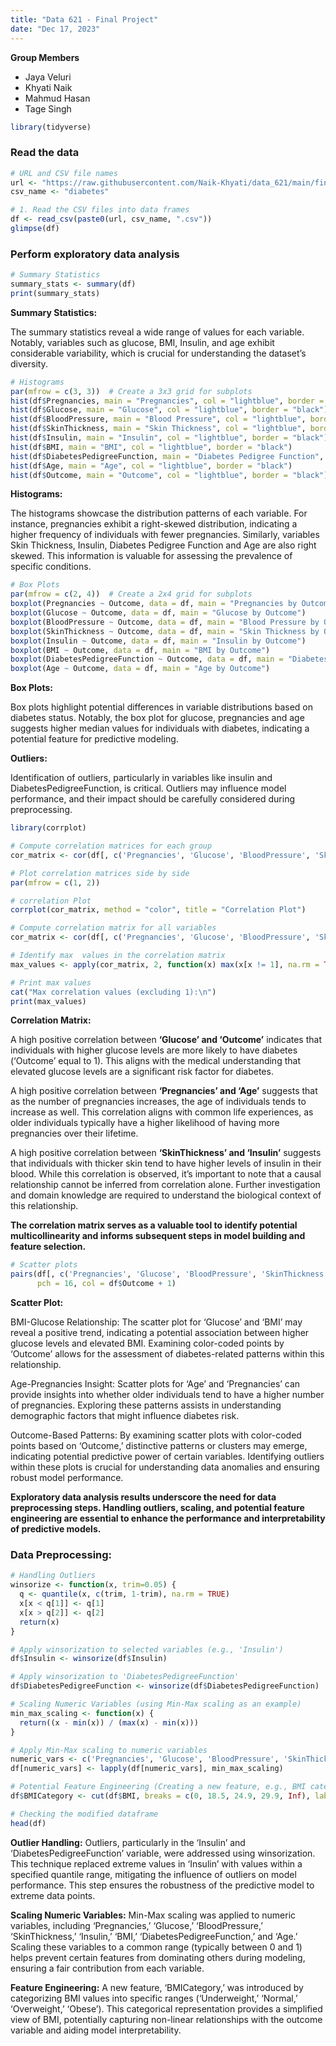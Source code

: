 ```yaml
---
title: "Data 621 - Final Project"
date: "Dec 17, 2023"
---
```


**Group Members**

- Jaya Veluri
- Khyati Naik
- Mahmud Hasan
- Tage Singh

```r
library(tidyverse)
```
### Read the data
```r
# URL and CSV file names
url <- "https://raw.githubusercontent.com/Naik-Khyati/data_621/main/final_project/"
csv_name <- "diabetes"

# 1. Read the CSV files into data frames
df <- read_csv(paste0(url, csv_name, ".csv"))
glimpse(df)
```
### Perform exploratory data analysis

```r
# Summary Statistics
summary_stats <- summary(df)
print(summary_stats)
```

**Summary Statistics:**

The summary statistics reveal a wide range of values for each variable. Notably, variables such as glucose, BMI, Insulin, and age exhibit considerable variability, which is crucial for understanding the dataset's diversity.

```r
# Histograms
par(mfrow = c(3, 3))  # Create a 3x3 grid for subplots
hist(df$Pregnancies, main = "Pregnancies", col = "lightblue", border = "black")
hist(df$Glucose, main = "Glucose", col = "lightblue", border = "black")
hist(df$BloodPressure, main = "Blood Pressure", col = "lightblue", border = "black")
hist(df$SkinThickness, main = "Skin Thickness", col = "lightblue", border = "black")
hist(df$Insulin, main = "Insulin", col = "lightblue", border = "black")
hist(df$BMI, main = "BMI", col = "lightblue", border = "black")
hist(df$DiabetesPedigreeFunction, main = "Diabetes Pedigree Function", col = "lightblue", border = "black")
hist(df$Age, main = "Age", col = "lightblue", border = "black")
hist(df$Outcome, main = "Outcome", col = "lightblue", border = "black")

```

**Histograms:**

The histograms showcase the distribution patterns of each variable. For instance, pregnancies exhibit a right-skewed distribution, indicating a higher frequency of individuals with fewer pregnancies. 
Similarly, variables Skin Thickness, Insulin, Diabetes Pedigree Function and Age are also right skewed.
This information is valuable for assessing the prevalence of specific conditions.


```r
# Box Plots
par(mfrow = c(2, 4))  # Create a 2x4 grid for subplots
boxplot(Pregnancies ~ Outcome, data = df, main = "Pregnancies by Outcome")
boxplot(Glucose ~ Outcome, data = df, main = "Glucose by Outcome")
boxplot(BloodPressure ~ Outcome, data = df, main = "Blood Pressure by Outcome")
boxplot(SkinThickness ~ Outcome, data = df, main = "Skin Thickness by Outcome")
boxplot(Insulin ~ Outcome, data = df, main = "Insulin by Outcome")
boxplot(BMI ~ Outcome, data = df, main = "BMI by Outcome")
boxplot(DiabetesPedigreeFunction ~ Outcome, data = df, main = "Diabetes Pedigree Function by Outcome")
boxplot(Age ~ Outcome, data = df, main = "Age by Outcome")

```

**Box Plots:**

Box plots highlight potential differences in variable distributions based on diabetes status. Notably, the box plot for glucose, pregnancies and age suggests higher median values for individuals with diabetes, indicating a potential feature for predictive modeling.

**Outliers:**

Identification of outliers, particularly in variables like insulin and DiabetesPedigreeFunction, is critical. Outliers may influence model performance, and their impact should be carefully considered during preprocessing.


```r
library(corrplot)

# Compute correlation matrices for each group
cor_matrix <- cor(df[, c('Pregnancies', 'Glucose', 'BloodPressure', 'SkinThickness', 'Insulin', 'BMI', 'DiabetesPedigreeFunction', 'Age','Outcome')])

# Plot correlation matrices side by side
par(mfrow = c(1, 2))

# correlation Plot
corrplot(cor_matrix, method = "color", title = "Correlation Plot")
```

```r
# Compute correlation matrix for all variables
cor_matrix <- cor(df[, c('Pregnancies', 'Glucose', 'BloodPressure', 'SkinThickness', 'Insulin', 'BMI', 'DiabetesPedigreeFunction', 'Age', 'Outcome')])

# Identify max  values in the correlation matrix
max_values <- apply(cor_matrix, 2, function(x) max(x[x != 1], na.rm = TRUE))

# Print max values
cat("Max correlation values (excluding 1):\n")
print(max_values)
```

**Correlation Matrix:**

A high positive correlation between **'Glucose' and 'Outcome'** indicates that individuals with higher glucose levels are more likely to have diabetes ('Outcome' equal to 1). This aligns with the medical understanding that elevated glucose levels are a significant risk factor for diabetes.

A high positive correlation between **'Pregnancies' and 'Age'** suggests that as the number of pregnancies increases, the age of individuals tends to increase as well. This correlation aligns with common life experiences, as older individuals typically have a higher likelihood of having more pregnancies over their lifetime.

A high positive correlation between **'SkinThickness' and 'Insulin'** suggests that individuals with thicker skin tend to have higher levels of insulin in their blood. While this correlation is observed, it's important to note that a causal relationship cannot be inferred from correlation alone. Further investigation and domain knowledge are required to understand the biological context of this relationship.

**The correlation matrix serves as a valuable tool to identify potential multicollinearity and informs subsequent steps in model building and feature selection.**


```r
# Scatter plots
pairs(df[, c('Pregnancies', 'Glucose', 'BloodPressure', 'SkinThickness', 'Insulin', 'BMI', 'DiabetesPedigreeFunction', 'Age')],
      pch = 16, col = df$Outcome + 1)
```

**Scatter Plot:**

BMI-Glucose Relationship: The scatter plot for 'Glucose' and 'BMI' may reveal a positive trend, indicating a potential association between higher glucose levels and elevated BMI. Examining color-coded points by 'Outcome' allows for the assessment of diabetes-related patterns within this relationship.

Age-Pregnancies Insight: Scatter plots for 'Age' and 'Pregnancies' can provide insights into whether older individuals tend to have a higher number of pregnancies. Exploring these patterns assists in understanding demographic factors that might influence diabetes risk.

Outcome-Based Patterns: By examining scatter plots with color-coded points based on 'Outcome,' distinctive patterns or clusters may emerge, indicating potential predictive power of certain variables. Identifying outliers within these plots is crucial for understanding data anomalies and ensuring robust model performance.



**Exploratory data analysis results underscore the need for data preprocessing steps. Handling outliers, scaling, and potential feature engineering are essential to enhance the performance and interpretability of predictive models.**

### Data Preprocessing:

```r
# Handling Outliers
winsorize <- function(x, trim=0.05) {
  q <- quantile(x, c(trim, 1-trim), na.rm = TRUE)
  x[x < q[1]] <- q[1]
  x[x > q[2]] <- q[2]
  return(x)
}

# Apply winsorization to selected variables (e.g., 'Insulin')
df$Insulin <- winsorize(df$Insulin)

# Apply winsorization to 'DiabetesPedigreeFunction'
df$DiabetesPedigreeFunction <- winsorize(df$DiabetesPedigreeFunction)

# Scaling Numeric Variables (using Min-Max scaling as an example)
min_max_scaling <- function(x) {
  return((x - min(x)) / (max(x) - min(x)))
}

# Apply Min-Max scaling to numeric variables
numeric_vars <- c('Pregnancies', 'Glucose', 'BloodPressure', 'SkinThickness', 'Insulin', 'BMI', 'DiabetesPedigreeFunction', 'Age')
df[numeric_vars] <- lapply(df[numeric_vars], min_max_scaling)

# Potential Feature Engineering (Creating a new feature, e.g., BMI category)
df$BMICategory <- cut(df$BMI, breaks = c(0, 18.5, 24.9, 29.9, Inf), labels = c("Underweight", "Normal", "Overweight", "Obese"))

# Checking the modified dataframe
head(df)

```

**Outlier Handling:**
Outliers, particularly in the 'Insulin' and 'DiabetesPedigreeFunction'  variable, were addressed using winsorization. This technique replaced extreme values in 'Insulin' with values within a specified quantile range, mitigating the influence of outliers on model performance. This step ensures the robustness of the predictive model to extreme data points.

**Scaling Numeric Variables:**
Min-Max scaling was applied to numeric variables, including 'Pregnancies,' 'Glucose,' 'BloodPressure,' 'SkinThickness,' 'Insulin,' 'BMI,' 'DiabetesPedigreeFunction,' and 'Age.' Scaling these variables to a common range (typically between 0 and 1) helps prevent certain features from dominating others during modeling, ensuring a fair contribution from each variable.

**Feature Engineering:**
A new feature, 'BMICategory,' was introduced by categorizing BMI values into specific ranges ('Underweight,' 'Normal,' 'Overweight,' 'Obese'). This categorical representation provides a simplified view of BMI, potentially capturing non-linear relationships with the outcome variable and aiding model interpretability.

